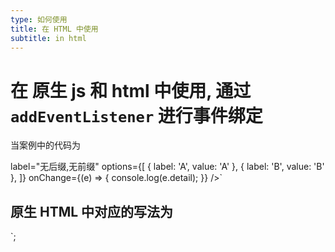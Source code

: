 ```yaml
---
type: 如何使用
title: 在 HTML 中使用
subtitle: in html
---
```


# 在 原生 js 和 html 中使用, 通过 `addEventListener` 进行事件绑定

当案例中的代码为

  label="无后缀,无前缀"
  options={[
    { label: 'A', value: 'A' },
    { label: 'B', value: 'B' },
  ]}
  onChange={(e) => {
    console.log(e.detail);
  }}
/>`

<n-code toolbar code={raw} language="jsx" />

## 原生 HTML 中对应的写法为

<!doctype html>
<html lang="en">
  <head>
    <meta charset="UTF-8" />
    <meta name="viewport" content="width=device-width, initial-scale=1.0" />
    <title>Document</title>
  </head>
  <body>
    <n-select id="select" label="无后缀,无前缀"></n-select>
  </body>
  <script>
    const { Select } = NekoUI;

    // 在使用前注册一次就行
    NekoUI.registry(Select);
    const select = document.querySelector('#select');

    select.options = [
      { label: 'A', value: 'A' },
      { label: 'B', value: 'B' },
    ];
    select.addEventListener('change', function (e) {
      console.log(e.detail);
    });
  </script>
</html>
`;

<n-code toolbar code={code} language="javascript html" />
